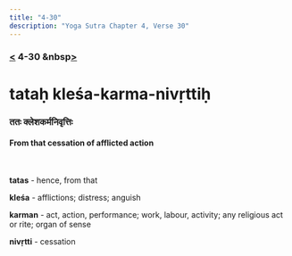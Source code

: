 ```yaml
---
title: "4-30"
description: "Yoga Sutra Chapter 4, Verse 30"
---
```


### [<](/Chapter-4/4-29/) 4-30 &nbsp[>](/Chapter-4/4-31/)

# tataḥ kleśa-karma-nivṛttiḥ

### ततः क्लेशकर्मनिवृत्तिः

#### From that cessation of afflicted action

<br />

**tatas** - hence, from that

**kleśa** - afflictions; distress; anguish

**karman** - act, action, performance; work, labour, activity; any religious act or rite; organ of sense

**nivṛtti** - cessation

<br />

